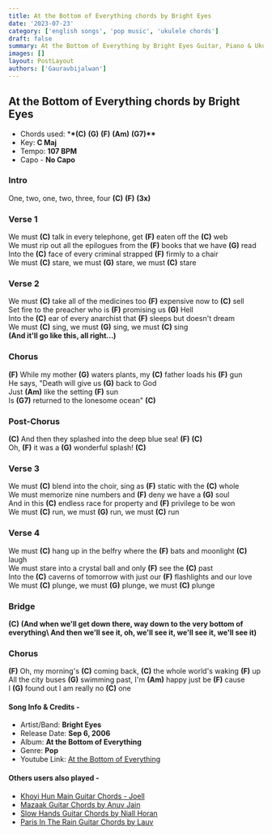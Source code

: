 ```yaml
---
title: At the Bottom of Everything chords by Bright Eyes
date: '2023-07-23'
category: ['english songs', 'pop music', 'ukulele chords']
draft: false
summary: At the Bottom of Everything by Bright Eyes Guitar, Piano & Ukulele Chords, Chords used - (C) (G) (F) (Am) (G7), Capo - No Capo, Key - C major.
images: []
layout: PostLayout
authors: ['Gauravbijalwan']
---
```


## At the Bottom of Everything chords by Bright Eyes

- Chords used: \***\*(C)** **(G)** **(F)** **(Am)** **(G7)\*\***
- Key: **C Maj**
- Tempo: **107 BPM**
- Capo - **No Capo**

### **Intro**

One, two, one, two, three, four **(C)** **(F)** **(3x)**

### Verse 1

We must **(C)** talk in every telephone, get **(F)** eaten off the **(C)** web\
We must rip out all the epilogues from the **(F)** books that we have **(G)** read\
Into the **(C)** face of every criminal strapped **(F)** firmly to a chair\
We must **(C)** stare, we must **(G)** stare, we must **(C)** stare

### Verse 2

We must **(C)** take all of the medicines too **(F)** expensive now to **(C)** sell\
Set fire to the preacher who is **(F)** promising us **(G)** Hell\
Into the **(C)** ear of every anarchist that **(F)** sleeps but doesn't dream\
We must **(C)** sing, we must **(G)** sing, we must **(C)** sing\
**(And it'll go like this, all right...)**

### Chorus

**(F)** While my mother **(G)** waters plants, my **(C)** father loads his **(F)** gun\
He says, "Death will give us **(G)** back to God\
Just **(Am)** like the setting **(F)** sun\
Is **(G7)** returned to the lonesome ocean" **(C)**

### Post-Chorus

**(C)** And then they splashed into the deep blue sea! **(F)** **(C)**\
Oh, **(F)** it was a **(G)** wonderful splash! **(C)**

### Verse 3

We must **(C)** blend into the choir, sing as **(F)** static with the **(C)** whole\
We must memorize nine numbers and **(F)** deny we have a **(G)** soul\
And in this **(C)** endless race for property and **(F)** privilege to be won\
We must **(C)** run, we must **(G)** run, we must **(C)** run

### Verse 4

We must **(C)** hang up in the belfry where the **(F)** bats and moonlight **(C)** laugh\
We must stare into a crystal ball and only **(F)** see the **(C)** past\
Into the **(C)** caverns of tomorrow with just our **(F)** flashlights and our love\
We must **(C)** plunge, we must **(G)** plunge, we must **(C)** plunge

### Bridge

**(C)** **(And when we'll get down there, way down to the very bottom of everything\ And then we'll see it, oh, we'll see it, we'll see it, we'll see it)**

### Chorus

**(F)** Oh, my morning's **(C)** coming back, **(C)** the whole world's waking **(F)** up\
All the city buses **(G)** swimming past, I'm **(Am)** happy just be **(F)** cause\
I **(G)** found out I am really no **(C)** one

#### Song Info & Credits -

- Artist/Band: **Bright Eyes**
- Release Date: **Sep 6, 2006**
- Album: **At the Bottom of Everything**
- Genre: **Pop**
- Youtube Link: [At the Bottom of Everything](https://www.youtube.com/watch?v=Nyf6c2McuE4)

#### Others users also played -

- [Khoyi Hun Main Guitar Chords - Joell](https://www.chordsco.com/chords/khoyi-hun-main-guitar-chords-joell)
- [Mazaak Guitar Chords by Anuv Jain](https://www.chordsco.com/chords/mazaak-guitar-chords-by-anuv-jain)
- [Slow Hands Guitar Chords by Niall Horan](https://www.chordsco.com/chords/slow-hands-guitar-chords-by-niall-horan)
- [Paris In The Rain Guitar Chords by Lauv](https://www.chordsco.com/chords/paris-in-the-rain-guitar-chords-by-lauv)
